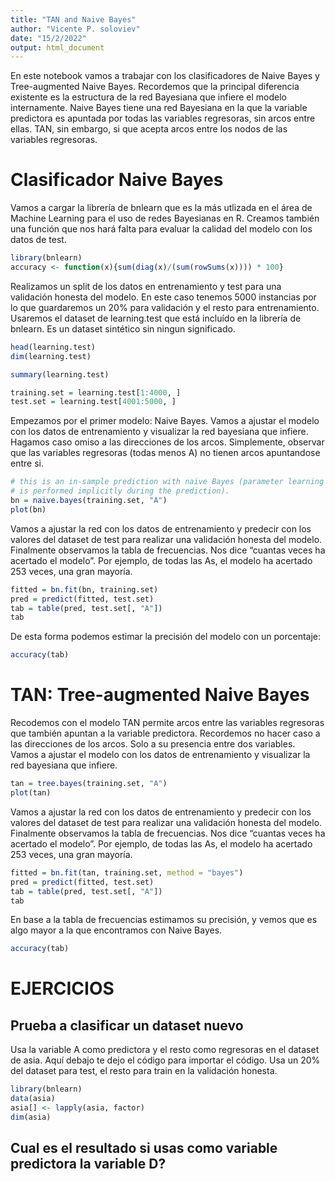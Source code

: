 ```yaml
---
title: "TAN and Naive Bayes"
author: "Vicente P. soloviev"
date: "15/2/2022"
output: html_document
---
```


En este notebook vamos a trabajar con los clasificadores de Naive Bayes y Tree-augmented Naive Bayes. Recordemos que la principal diferencia existente es la estructura de la red Bayesiana que infiere el modelo internamente. Naive Bayes tiene una red Bayesiana en la que la variable predictora es apuntada por todas las variables regresoras, sin arcos entre ellas. TAN, sin embargo, si que acepta arcos entre los nodos de las variables regresoras.

# Clasificador Naive Bayes
Vamos a cargar la librería de bnlearn que es la más utlizada en el área de Machine Learning para el uso de redes Bayesianas en R. Creamos también una función que nos hará falta para evaluar la calidad del modelo con los datos de test.

```r
library(bnlearn)
accuracy <- function(x){sum(diag(x)/(sum(rowSums(x)))) * 100}
```

Realizamos un split de los datos en entrenamiento y test para una validación honesta del modelo. En este caso tenemos 5000 instancias por lo que guardaremos un 20% para validación y el resto para entrenamiento. Usaremos el dataset de learning.test que está incluído en la librería de bnlearn. Es un dataset sintético sin ningun significado.

```r
head(learning.test)
dim(learning.test)
```
```r
summary(learning.test)
```

```r
training.set = learning.test[1:4000, ]
test.set = learning.test[4001:5000, ]
```

Empezamos por el primer modelo: Naive Bayes. Vamos a ajustar el modelo con los datos de entrenamiento y visualizar la red bayesiana que infiere. Hagamos caso omiso a las direcciones de los arcos. Simplemente, observar que las variables regresoras (todas menos A) no tienen arcos apuntandose entre si.

```r
# this is an in-sample prediction with naive Bayes (parameter learning
# is performed implicitly during the prediction).
bn = naive.bayes(training.set, "A")
plot(bn)
```

Vamos a ajustar la red con los datos de entrenamiento y predecir con los valores del dataset de test para realizar una validación honesta del modelo. Finalmente observamos la tabla de frecuencias. Nos dice "cuantas veces ha acertado el modelo". Por ejemplo, de todas las As, el modelo ha acertado 253 veces, una gran mayoría.

```r
fitted = bn.fit(bn, training.set)
pred = predict(fitted, test.set)
tab = table(pred, test.set[, "A"])
tab
```

De esta forma podemos estimar la precisión del modelo con un porcentaje:

```r
accuracy(tab)
```

# TAN: Tree-augmented Naive Bayes
Recodemos con el modelo TAN permite arcos entre las variables regresoras que también apuntan a la variable predictora. Recordemos no hacer caso a las direcciones de los arcos. Solo a su presencia entre dos variables. Vamos a ajustar el modelo con los datos de entrenamiento y visualizar la red bayesiana que infiere.

```r
tan = tree.bayes(training.set, "A")
plot(tan)
```

Vamos a ajustar la red con los datos de entrenamiento y predecir con los valores del dataset de test para realizar una validación honesta del modelo. Finalmente observamos la tabla de frecuencias. Nos dice "cuantas veces ha acertado el modelo". Por ejemplo, de todas las As, el modelo ha acertado 253 veces, una gran mayoría.

```r
fitted = bn.fit(tan, training.set, method = "bayes")
pred = predict(fitted, test.set)
tab = table(pred, test.set[, "A"])
tab
```

En base a la tabla de frecuencias estimamos su precisión, y vemos que es algo mayor a la que encontramos con Naive Bayes. 

```r
accuracy(tab)
```


# EJERCICIOS

## Prueba a clasificar un dataset nuevo
Usa la variable A como predictora y el resto como regresoras en el dataset de asia. Aquí debajo te dejo el código para importar el código. Usa un 20% del dataset para test, el resto para train en la validación honesta.


```r
library(bnlearn)
data(asia)
asia[] <- lapply(asia, factor)
dim(asia)
```





## Cual es el resultado si usas como variable predictora la variable D?












